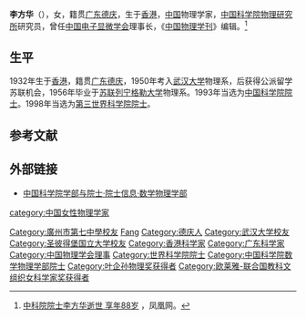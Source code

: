 '''李方华'''（{{bd|1932年|1月6日|2020年|1月24日|catIdx=Li}}），女，籍贯[[广东|广东]][[德庆|德庆]]，生于[[香港|香港]]，[[中国|中国]]物理学家，[[中国科学院物理研究所|中国科学院物理研究所]]研究员，曾任[[中国电子显微学会|中国电子显微学会]]理事长，《[[中国物理学刊|中国物理学刊]]》编辑。<ref>[https://news.ifeng.com/c/7tYM1CYS8zQ 中科院院士李方华逝世 享年88岁] {{Wayback|url=https://news.ifeng.com/c/7tYM1CYS8zQ |date=20200126113131 }}，凤凰网。</ref>

==生平==
1932年生于[[香港|香港]]，籍贯[[广东|广东]][[德庆|德庆]]，1950年考入[[武汉大学|武汉大学]]物理系，后获得公派留学苏联机会，1956年毕业于[[苏联|苏联]][[列宁格勒大学|列宁格勒大学]]物理系。1993年当选为[[中国科学院院士|中国科学院院士]]。1998年当选为[[第三世界科学院院士|第三世界科学院院士]]。

== 参考文献 ==
{{reflist}}

== 外部链接 ==
* [https://web.archive.org/web/20120308190537/http://sourcedb.cas.cn/sourcedb_ad_cas/zw2/ysxx/sxwlxb/ 中国科学院学部与院士·院士信息·数学物理学部]

{{中国科学家小作品}}
{{中国科学院数学物理学部院士}}
{{欧莱雅-联合国教科文组织女科学家奖获得者}}
{{Navboxes 
| title  = 李方华在[[中国物理学会|中国物理学会]]的职务
| list1  =
{{中国物理学会第五届理事会}}
{{中国物理学会第六届理事会}}
{{中国物理学会第七届理事会}}
{{中国物理学会第八届理事会}}
}}

{{Authority control}}
{{DEFAULTSORT:Li李}}
[[Category:廣州市第七中學校友|Category:廣州市第七中學校友]]
[[Category:李姓|Fang]]
[[Category:德庆人|Category:德庆人]]
[[Category:武汉大学校友|Category:武汉大学校友]]
[[Category:圣彼得堡国立大学校友|Category:圣彼得堡国立大学校友]]
[[category:中国女性物理学家|category:中国女性物理学家]]
[[Category:香港科学家|Category:香港科学家]]
[[Category:广东科学家|Category:广东科学家]]
[[Category:中国物理学会理事|Category:中国物理学会理事]]
[[Category:世界科学院院士|Category:世界科学院院士]]
[[Category:中国科学院数学物理学部院士|Category:中国科学院数学物理学部院士]]
[[Category:叶企孙物理奖获得者|Category:叶企孙物理奖获得者]]
[[Category:欧莱雅-联合国教科文组织女科学家奖获得者|Category:欧莱雅-联合国教科文组织女科学家奖获得者]]